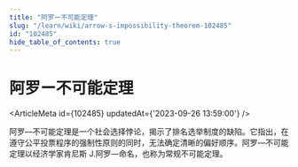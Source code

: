 ```yaml
---
title: "阿罗ー不可能定理"
slug: "/learn/wiki/arrow-s-impossibility-theorem-102485"
id: "102485"
hide_table_of_contents: true
---
```



# 阿罗ー不可能定理

<ArticleMeta id={102485} updatedAt={'2023-09-26 13:59:00'} />
<div className='border-solid border-b border-t-0 my-4 border-[var(--ifm-color-gray-300)]' />

阿罗—不可能定理是一个社会选择悖论，揭示了排名选举制度的缺陷。它指出，在遵守公平投票程序的强制性原则的同时，无法确定清晰的偏好顺序。阿罗—不可能定理以经济学家肯尼斯 J.阿罗—命名，也称为常规不可能定理。
